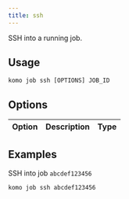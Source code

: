 ```yaml
---
title: ssh
---
```


SSH into a running job.

## Usage

`komo job ssh [OPTIONS] JOB_ID`

## Options

| Option                                | Description                                            | Type |
| ------------------------------------- | ------------------------------------------------------ | ---- |

## Examples

SSH into job `abcdef123456`

```bash
komo job ssh abcdef123456
```